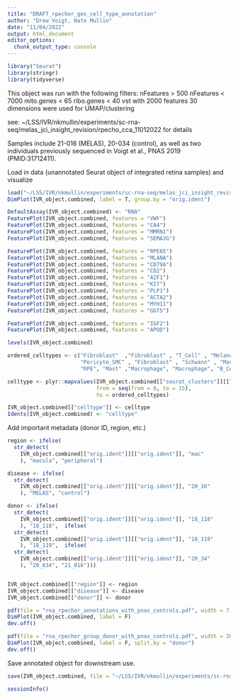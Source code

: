 ```yaml
---
title: "DRAFT_rpechor_gex_cell_type_annotation"
author: "Drew Voigt, Nate Mullin"
date: "11/04/2022"
output: html_document
editor_options: 
  chunk_output_type: console
---
```


```r
library("Seurat")
library(stringr)
library(tidyverse)
```

This object was run with the following filters:
nFeatures > 500
nFeatures < 7000
mito.genes < 65
ribo.genes < 40
vst with 2000 features
30 dimensions were used for UMAP/clustering

see: ~/LSS/IVR/nkmullin/experiments/sc-rna-seq/melas_jci_insight_revision/rpecho_cca_11012022 for details

Samples include 21-016 (MELAS), 20-034 (control), as well as two individuals previously sequenced in Voigt et al., PNAS 2019 (PMID:31712411).

Load in data (unannotated Seurat object of integrated retina samples) and visualize
```r
load("~/LSS/IVR/nkmullin/experiments/sc-rna-seq/melas_jci_insight_revision/rpecho_cca_11012022/final_object.RData")
DimPlot(IVR_object.combined, label = T, group.by = "orig.ident")
```


```r
DefaultAssay(IVR_object.combined) <- "RNA"
FeaturePlot(IVR_object.combined, features = "VWF")
FeaturePlot(IVR_object.combined, features = "CA4")
FeaturePlot(IVR_object.combined, features = "MMRN1")
FeaturePlot(IVR_object.combined, features = "SEMA3G")

FeaturePlot(IVR_object.combined, features = "RPE65")
FeaturePlot(IVR_object.combined, features = "MLANA")
FeaturePlot(IVR_object.combined, features = "CD79A")
FeaturePlot(IVR_object.combined, features = "CD2")
FeaturePlot(IVR_object.combined, features = "AIF1")
FeaturePlot(IVR_object.combined, features = "KIT")
FeaturePlot(IVR_object.combined, features = "PLP1")
FeaturePlot(IVR_object.combined, features = "ACTA2")
FeaturePlot(IVR_object.combined, features = "MYH11")
FeaturePlot(IVR_object.combined, features = "GGT5")

FeaturePlot(IVR_object.combined, features = "IGF2")
FeaturePlot(IVR_object.combined, features = "APOD")

levels(IVR_object.combined)

ordered_celltypes <- c("Fibroblast"  ,"Fibroblast" , "T_Cell" , "Melanocyte" , "Endothelial" , "T_Cell",
                       "Pericyte_SMC" , "Fibroblast" , "Schwann" , "Macrophage"  ,"B_Cell",
                       "RPE", "Mast" ,"Macrophage", "Macrophage", "B_Cell")

celltype <- plyr::mapvalues(IVR_object.combined[["seurat_clusters"]][["seurat_clusters"]],
                            from = seq(from = 0, to = 15),
                            to = ordered_celltypes)

IVR_object.combined[["celltype"]] <- celltype
Idents(IVR_object.combined) <- "celltype"
```

Add important metadata (donor ID, region, etc.)
```r
region <- ifelse(
  str_detect(
    IVR_object.combined[["orig.ident"]][["orig.ident"]], "mac"
    ), "macula", "peripheral")

disease <- ifelse(
  str_detect(
    IVR_object.combined[["orig.ident"]][["orig.ident"]], "20_16"
    ), "MELAS", "control")

donor <- ifelse(
  str_detect(
    IVR_object.combined[["orig.ident"]][["orig.ident"]], "18_118"
    ), "18_118",  ifelse(
  str_detect(
    IVR_object.combined[["orig.ident"]][["orig.ident"]], "18_119"
    ), "18_119",  ifelse(
  str_detect(
    IVR_object.combined[["orig.ident"]][["orig.ident"]], "20_34"
    ), "20_034", "21_016")))


IVR_object.combined[["region"]] <- region
IVR_object.combined[["disease"]] <- disease
IVR_object.combined[["donor"]] <- donor

pdf(file = "rna_rpechor_annotations_with_pnas_controls.pdf", width = 7, height = 5)
DimPlot(IVR_object.combined, label = F) 
dev.off()

pdf(file = "rna_rpechor_group_donor_with_pnas_controls.pdf", width = 20, height = 5)
DimPlot(IVR_object.combined, label = F, split.by = "donor") 
dev.off()
```

Save annotated object for downstream use.
```r
save(IVR_object.combined, file = "~/LSS/IVR/nkmullin/experiments/sc-rna-seq/melas_jci_insight_revision/celltype_annotation_of_rna/rpechor_pnas_controls_annotated_11012022.RData")
```

```r
sessionInfo()
```

